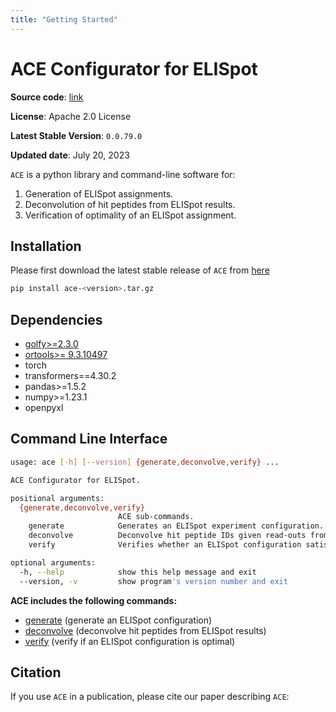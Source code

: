 ```yaml
---
title: "Getting Started"
---
```


# **ACE Configurator for ELISpot**

**Source code**: [link](https://github.com/pirl-unc/ace)

**License**: Apache 2.0 License

**Latest Stable Version**: `0.0.79.0`

**Updated date**: July 20, 2023

`ACE` is a python library and command-line software for:

1. Generation of ELISpot assignments.
2. Deconvolution of hit peptides from ELISpot results.
3. Verification of optimality of an ELISpot assignment.

## **Installation**

Please first download the latest stable release of `ACE` from [here](https://github.com/pirl-unc/ace/releases)

```bash
pip install ace-<version>.tar.gz
```

## Dependencies

- [golfy>=2.3.0](https://github.com/pirl-unc/golfy)
- [ortools>= 9.3.10497](https://developers.google.com/optimization/install)
- torch
- transformers==4.30.2
- pandas>=1.5.2
- numpy>=1.23.1
- openpyxl

## **Command Line Interface**

```bash
usage: ace [-h] [--version] {generate,deconvolve,verify} ...

ACE Configurator for ELISpot.

positional arguments:
  {generate,deconvolve,verify}
                        ACE sub-commands.
    generate            Generates an ELISpot experiment configuration.
    deconvolve          Deconvolve hit peptide IDs given read-outs from an ELISpot experiment.
    verify              Verifies whether an ELISpot configuration satisfies all ACE constraints.

optional arguments:
  -h, --help            show this help message and exit
  --version, -v         show program's version number and exit
```

**ACE includes the following commands:** 

* [generate](generate.qmd) (generate an ELISpot configuration)
* [deconvolve](deconvolve.qmd) (deconvolve hit peptides from ELISpot results)
* [verify](verify.qmd) (verify if an ELISpot configuration is optimal)

## **Citation**

If you use `ACE` in a publication, please cite our paper describing `ACE`:
